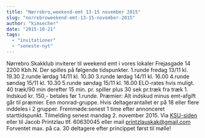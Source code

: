 ```yaml
---
title: "Nørrebro,weekend-emt 13-15 november 2015"
slug: "norrebroweekend-emt-13-15-november-2015"
author: "kimsecher"
date: "2015-10-21"
tags: 
  - "invitationer"
  - "seneste-nyt"
---
```


Nørrebro Skakklub inviterer til weekend emt i vores lokaler Frejasgade 14 2200 Kbh.N. Der spilles på følgende tidspunkter. 1.runde fredag 13/11 kl. 19.30 2.runde lørdag 14/11 kl. 10.30 3.runde lørdag 14/11 kl. 16.00 4.runde søndag 15/11 kl. 10.30 5.runde søndag 15/11 kl. 16.00 ELO-rates hvis muligt. 40 træk/90 min derefter 15 min. pr. spiller plus 30 sek pr.træk fra træk 1. Indskud kr. 150,- betales før 1.runde. Præmier: Alt indskud minus emt-afgift går til præmier. Een monrad-gruppe. Hvis deltagerantallet er på 18 eller flere inddeles i 2 grupper. Fremmøde:senest 1 time efter annonceret starttidspunkt. Tilmelding senest mandag 2. november 2015. Via [KSU-siden](http://ksu.dk/kalender/dotnet/viskalender.aspx?id=1498) eller til Jacob Printzlau tlf. 60630045 eller mail printzlauskak@gmail.com Forventet max. på ca. 30 deltagere efter princippet først til mølle!
